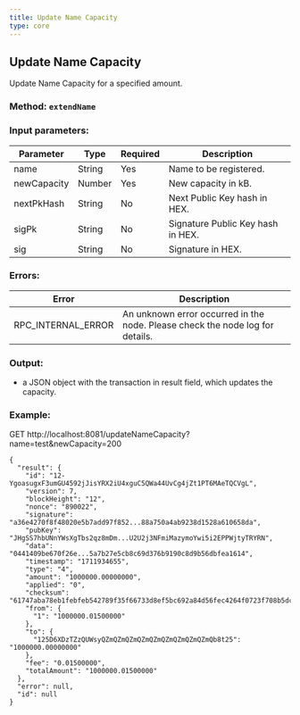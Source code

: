 ```yaml
---
title: Update Name Capacity
type: core
---
```

## Update Name Capacity
Update Name Capacity for a specified amount.
### Method: `extendName`
### Input parameters:

| Parameter | Type | Required | Description |
| --- | --- | --- | --- |
| name | String | Yes | Name to be registered. |
| newCapacity | Number | Yes | New capacity in kB. |
| nextPkHash | String | No | Next Public Key hash in HEX. |
| sigPk | String | No | Signature Public Key hash in HEX. |
| sig | String | No | Signature in HEX. |

### Errors:

| Error | Description |
| --- | --- |
| RPC_INTERNAL_ERROR | An unknown error occurred in the node. Please check the node log for details. |

### Output:
- a JSON object with the transaction in result field, which updates the capacity.

### Example:
GET http://localhost:8081/updateNameCapacity?name=test&newCapacity=200
```
{
  "result": {
    "id": "12-YgoasugxF3umGU4592jJisYRX2iU4xguC5QWa44UvCg4jZt1PT6MAeTQCVgL",
    "version": 7,
    "blockHeight": "12",
    "nonce": "890022",
    "signature": "a36e4270f8f48020e5b7add97f852...88a750a4ab9238d1528a610658da",
    "pubKey": "JHgSS7hbUNnYWsXgTbs2qz8mDm...U2U2j3NFmiMazymoYwi5i2EPPWjtyTRYRN",
    "data": "0441409be670f26e...5a7b27e5cb8c69d376b9190c8d9b56dbfea1614",
    "timestamp": "1711934655",
    "type": "4",
    "amount": "1000000.00000000",
    "applied": "0",
    "checksum": "61747aba78eb1febfeb542789f35f66733d8ef5bc692a84d56fec4264f0723f708b5dca8d9c40b1672f6ab01",
    "from": {
      "1": "1000000.01500000"
    },
    "to": {
      "125D6XDzTZzQUWsyQZmQZmQZmQZmQZmQZmQZmQZmQZmQb8t25": "1000000.00000000"
    },
    "fee": "0.01500000",
    "totalAmount": "1000000.01500000"
  },
  "error": null,
  "id": null
}
```